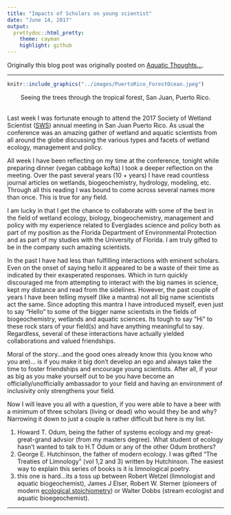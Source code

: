 ```yaml
---
title: "Impacts of Scholars on young scientist"
date: "June 14, 2017"
output: 
  prettydoc::html_pretty:
    theme: cayman
    highlight: github
---
```


Originally this blog post was originally posted on [Aquatic Thoughts...](https://wetlandbiogeochem.weebly.com/aquatic-thoughts). 

***


```r
knitr::include_graphics("../images/PuertoRico_ForestOcean.jpeg")
```
<center>Seeing the trees through the tropical forest, San Juan, Puerto Rico.</center>

<br>
Last week I was fortunate enough to attend the 2017 Society of Wetland Scientist ([SWS](sws.org)) annual meeting in San Juan Puerto Rico. As usual the conference was an amazing gather of wetland and aquatic scientists from all around the globe discussing the various types and facets of wetland ecology, management and policy. 

All week I have been reflecting on my time at the conference, tonight while preparing dinner (vegan cabbage kofta) I took a deeper reflection on the meeting. Over the past several years (10 + years) I have read countless journal articles on wetlands, biogeochemistry, hydrology, modeling, etc. Through all this reading I was bound to come across several names more than once. This is true for any field. 

I am lucky in that I get the chance to collaborate with some of the best in the field of wetland ecology, biology, biogeochemistry, management and policy with my experience related to Everglades science and policy both as part of my position as the Florida Department of Environmental Protection and as part of my studies with the University of Florida. I am truly gifted to be in the company such amazing scientists. 

In the past I have had less than fulfilling interactions with eminent scholars. Even on the onset of saying hello it appeared to be a waste of their time as indicated by their exasperated responses. Which in turn quickly discouraged me from attempting to interact with the big names in science, kept my distance and read from the sidelines. However, the past couple of years I have been telling myself (like a mantra) not all big name scientists act the same. Since adopting this mantra I have introduced myself, even just to say "Hello" to some of the bigger name scientists in the fields of biogeochemistry, wetlands and aquatic sciences. Its tough to say "Hi" to these rock stars of your field(s) and have anything meaningful to say. Regardless, several of these interactions have actually yielded collaborations and valued friendships. 

Moral of the story...and the good ones already know this (you know who you are)... is if you make it big don't develop an ego and always take the time to foster friendships and encourage young scientists. After all, if your as big as you make yourself out to be you have become an officially/unofficially ambassador to your field and having an environment of inclusivity only strengthens your field.  

Now I will leave you all with a question, if you were able to have a beer with a minimum of three scholars (living or dead) who would they be and why? Narrowing it down to just a couple is rather difficult but here is my list.

1. Howard T. Odum, being the father of systems ecology and my great-great-grand advsior (from my masters degree). What student of ecology hasn't  wanted to talk to H.T Odum or any of the other Odum brothers?
2. George E. Hutchinson,  the father of modern ecology. I was gifted "The Treaties of Limnology" (vol 1,2 and 3) written by Hutchinson. The easiest way to explain this series of books is it is limnological poetry. 
3. this one is hard...its a toss up between Robert Wetzel (limnologist and aquatic biogeochemist), James J Elser, Robert W. Sterner (pioneers of modern [ecological stoichiometry](http://press.princeton.edu/titles/7434.html)) or Walter Dobbs (stream ecologist and aquatic bioegeochemist).

***